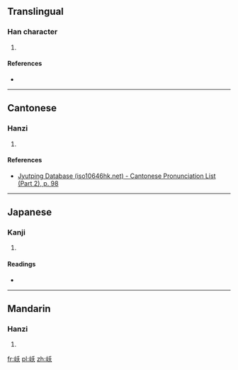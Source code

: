 ==Translingual==

===Han character===
{{Han char|rn=46|rad=山|as=04|sn=7|four=2273<sub>4</sub>|canj=山竹大 (UHK)|ids=⿰[[山]][[夭]]}}

# {{defn|Han|sort=山04}}

====References====
* {{Han ref|kx=0308.060|dkj=07916|hdz=10763.130|uh=5C86|ud=23686|bh=CAC7|bd=51911}}

----

==Cantonese==

===Hanzi===
{{yue-hanzi|jyut=[[jiu2]]|y=yiu2}}

# {{defn|lang=yue|sort=山04}}

====References====
* [http://www.iso10646hk.net/jp/document/download.jsp Jyutping Database (iso10646hk.net) - Cantonese Pronunciation List (Part 2), p. 98]

----

==Japanese==

===Kanji===
{{ja-kanji|grade=|rs=山04}}

# {{defn|lang=ja|sort=山04}}

====Readings====
* {{ja-readings|on=[[えう]] (eu)|kun=}}

----

==Mandarin==

===Hanzi===
{{cmn-hanzi|pin=[[yǎo]] ([[yao3]])|wg=yao<sup>3</sup>}}

# {{defn|lang=cmn|sort=山04}}

[[fr:岆]]
[[pl:岆]]
[[zh:岆]]
